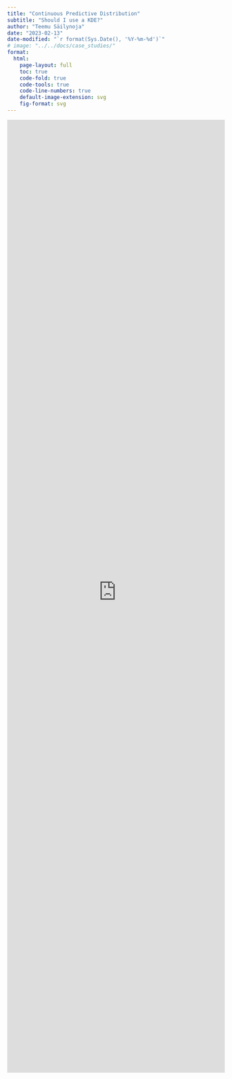 ```yaml
---
title: "Continuous Predictive Distribution"
subtitle: "Should I use a KDE?"
author: "Teemu Säilynoja"
date: "2023-02-13"
date-modified: "`r format(Sys.Date(), '%Y-%m-%d')`"
# image: "../../docs/case_studies/"
format:
  html:
    page-layout: full
    toc: true
    code-fold: true
    code-tools: true
    code-line-numbers: true
    default-image-extension: svg
    fig-format: svg
---
```


<!-- ```{r} -->
<!-- #| label: options -->
<!-- #| code-summary: "Imports & options" -->
<!-- #| output: false -->
<!-- #| message: false -->

<!-- library("bayesplot") -->
<!-- library("cmdstanr") -->
<!-- library("ggplot2") -->
<!-- library("ggtrace") -->
<!-- library("khroma") -->


<!-- # Source for the modified reliability plot -->
<!-- source("../../code/helpers.R") -->

<!-- good_theme <- bayesplot::theme_default(base_family = "Sans") + theme( -->
<!--   axis.text = element_text(colour = "#666666", size = 12), -->
<!--   axis.ticks = element_line(colour = "#666666"), -->
<!--   title = element_text(colour = "#666666", size = 16), -->
<!--   plot.subtitle = element_text(colour = "#666666", size = 14), -->
<!--   legend.text = element_text(colour = "#666666", size = 12), -->
<!--   legend.title = element_text(colour = "#666666", size = 14), -->
<!--   axis.line = element_line(colour = "#666666")) -->

<!-- theme_set(good_theme) -->
<!-- bayesplot_theme_set(good_theme) -->
<!-- color_scheme_set(scheme = c(unname(colour("vibrant")(7)[c(3,2,5,4,6,1)]))) -->

<!-- scale_colour_discrete = scale_colour_vibrant -->
<!-- scale_fill_discrete = scale_fill_vibrant -->

<!-- SEED <- 236543 -->
<!-- set.seed(SEED) -->
<!-- ``` -->

<!-- ```{r} -->
<!-- #| code-summary: "Data generation" -->
<!-- n_rep <- 10 -->
<!-- N <- 250 -->
<!-- freq_na <- 0.1 -->
<!-- x <- rnorm(N, 1, .5) -->
<!-- x[rbinom(N, 1, freq_na) == 1] <- 0 -->
<!-- mu_0 <- 0 -->
<!-- nu <- 1 -->
<!-- alpha <- 1 -->
<!-- beta <- 1 -->

<!-- alpha_post <- alpha + N / 2 -->
<!-- beta_post <- beta + 0.5 * (N - 1) * var(x) + -->
<!--   (N * nu * (mean(x) - mu_0) ** 2) / (2 * (nu + N)) -->

<!-- sd_post <- sqrt(1 / rgamma(n_rep, alpha_post, beta_post)) -->
<!-- nu_post <- nu + N -->
<!-- mu_post <- rnorm(n_rep, nu * mu_0 + sum(x) / (nu * N), sd = sd_post / sqrt(nu_post) ) -->

<!-- x_post <- c(replicate(N, rnorm(n_rep, mu_post, sd_post))) -->
<!-- rep_id <- rep(c(1:n_rep), each = N) -->
<!-- ``` -->

<!-- ```{r} -->
<!-- #| label: plots -->
<!-- p_dens <- ppc_dens_overlay(x, matrix(x_post, nrow = n_rep)) -->
<!-- p_dots <- ggplot() + -->
<!--   stat_dots(aes(x = x), -->
<!--             quantiles = 100, -->
<!--             fill = "transparent", -->
<!--             colour = layer_data(p_dens, 2L)$colour[1]) + -->
<!--   stat_density(aes(x = x), -->
<!--                geom = "line", -->
<!--                colour = layer_data(p_dens, 2L)$colour[1]) + -->
<!--   xlab("") -->
<!-- p_hist <- ggplot() + -->
<!--   geom_histogram(aes(x = x), -->
<!--                  colour = layer_data(p_dens, 2L)$colour[1], -->
<!--                  fill = layer_data(p_dens, 2L)$colour[1], -->
<!--                  alpha = .2) -->
<!-- ``` -->

<!-- ```{r} -->
<!-- pit <- function(x, fig_data, idx) { -->
<!--   kde <- fig_data[fig_data$group == idx, c("x","y")] -->
<!--   Kde <- list(x = kde$x, y = (kde$x[2] - kde$x[1]) * cumsum(kde$y)) -->
<!--   sapply(x, function(x_i) Kde$y[which.max(Kde$x >= x_i)]) -->
<!-- } -->
<!-- ``` -->

<!-- ```{r} -->
<!-- #| label: ecdf -->
<!-- #| message: false -->
<!-- p_ecdf <- ppc_pit_ecdf(pit = pit(x, layer_data(p_dens, 2L), 1), interpolate_adj = T) -->
<!-- for (idx in 1:n_rep) { -->
<!--   gg_data = data.frame( -->
<!--     PIT = seq(0,1,length.out = N), -->
<!--     ECDF = ecdf(pit(x_post[rep_id == idx], layer_data(p_dens), idx))(seq(0,1,length.out = N)) -->
<!--     ) -->
<!--   p_ecdf <- p_ecdf + geom_step(data = gg_data, aes(x = PIT, y = ECDF), colour = layer_data(p_dens)$colour[1], alpha = .7, linewidth = layer_data(p_dens)$linewidth[1]) -->
<!-- } -->
<!-- ``` -->

<!-- ```{r} -->
<!-- #| label: ecdf_diff -->
<!-- #| message: false -->
<!-- p_ecdfd <- ppc_pit_ecdf(pit = pit(x, layer_data(p_dens, 2L), 1), interpolate_adj = T, plot_diff = T) -->
<!-- for (idx in 1:n_rep) { -->
<!--   gg_data = data.frame( -->
<!--     PIT = seq(0,1,length.out = N), -->
<!--     ECDF = ecdf(pit(x_post[rep_id == idx], layer_data(p_dens), idx))(seq(0,1,length.out = N)) -->
<!--     ) -->
<!--   p_ecdfd <- p_ecdfd + geom_step(data = gg_data, aes(x = PIT, y = ECDF - PIT), colour = layer_data(p_dens)$colour[1], alpha = .7, linewidth = layer_data(p_dens)$linewidth[1]) -->
<!-- } -->

<!-- ``` -->

<!-- ```{r} -->
<!-- p_dens -->
<!-- p_ecdf -->
<!-- p_ecdfd -->
<!-- p_dots -->
<!-- p_hist -->
<!-- ``` -->



<iframe height="2200" width="100%" frameborder="no" src="https://teemusailynoja.shinyapps.io/ppc_continuous/" allowtransparency="true">
</iframe>
